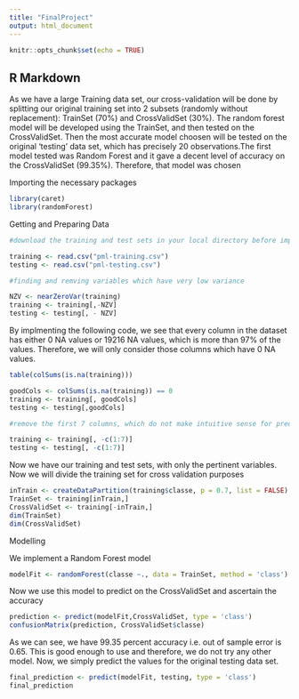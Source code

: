 ---
title: "FinalProject"
output: html_document
---

```{r setup, include=FALSE}
knitr::opts_chunk$set(echo = TRUE)
```

## R Markdown

As we have a large Training data set, our cross-validation will be done by splitting our original training set into 2 subsets (randomly without replacement): TrainSet (70%) and CrossValidSet (30%). The random forest model will be developed using the TrainSet, and then tested on the CrossValidSet. Then the most accurate model choosen will be tested on the original 'testing' data set, which has precisely 20 observations.The first model tested was Random Forest and it gave a decent level of accuracy on the CrossValidSet (99.35%). Therefore, that model was chosen

Importing the necessary packages

```{r cars}
library(caret) 
library(randomForest)
```

Getting and Preparing Data

```{r numtwo}
#download the training and test sets in your local directory before implementing the following code

training <- read.csv("pml-training.csv")
testing <- read.csv("pml-testing.csv")

#finding and remving variables which have very low variance

NZV <- nearZeroVar(training)
training <- training[,-NZV]
testing <- testing[, - NZV]
```

By implmenting the following code, we see that every column in the dataset has either 0 NA values or 19216 NA values, which is more than 97% of the values. Therefore, we will only consider those columns which have 0 NA values.

```{r numthree}
table(colSums(is.na(training)))
```

```{r numfour}
goodCols <- colSums(is.na(training)) == 0
training <- training[, goodCols]
testing <- testing[,goodCols]

#remove the first 7 columns, which do not make intuitive sense for prediction purposes.

training <- training[, -c(1:7)]
testing <- testing[, -c(1:7)]
```


Now we have our training and test sets, with only the pertinent variables. Now we will divide the training set for cross validation purposes

```{r numfive}
inTrain <- createDataPartition(training$classe, p = 0.7, list = FALSE)
TrainSet <- training[inTrain,]
CrossValidSet <- training[-inTrain,]
dim(TrainSet)
dim(CrossValidSet)
```

Modelling

We implement a Random Forest model

```{r numsix}
modelFit <- randomForest(classe ~., data = TrainSet, method = 'class')
```

Now we use this model to predict on the CrossValidSet and ascertain the accuracy

```{r numseven}
prediction <- predict(modelFit,CrossValidSet, type = 'class')
confusionMatrix(prediction, CrossValidSet$classe)
```

As we can see, we have 99.35 percent accuracy i.e. out of sample error is 0.65. This is good enough to use and therefore, we do not try any other model. Now, we simply predict the values for the original testing data set.

```{r eight}
final_prediction <- predict(modelFit, testing, type = 'class')
final_prediction
```

